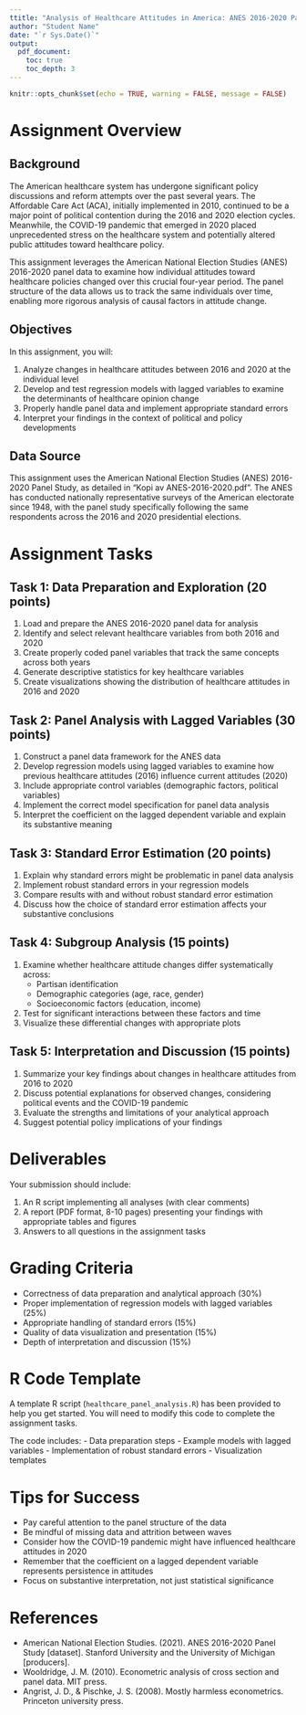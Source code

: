 ```yaml
---
ttitle: "Analysis of Healthcare Attitudes in America: ANES 2016-2020 Panel Study"
author: "Student Name"
date: "`r Sys.Date()`"
output: 
  pdf_document:
    toc: true
    toc_depth: 3
---
```


```r
knitr::opts_chunk$set(echo = TRUE, warning = FALSE, message = FALSE)
```

# Assignment Overview

## Background

The American healthcare system has undergone significant policy discussions and reform attempts over the past several years. The Affordable Care Act (ACA), initially implemented in 2010, continued to be a major point of political contention during the 2016 and 2020 election cycles. Meanwhile, the COVID-19 pandemic that emerged in 2020 placed unprecedented stress on the healthcare system and potentially altered public attitudes toward healthcare policy.

This assignment leverages the American National Election Studies (ANES) 2016-2020 panel data to examine how individual attitudes toward healthcare policies changed over this crucial four-year period. The panel structure of the data allows us to track the same individuals over time, enabling more rigorous analysis of causal factors in attitude change.

## Objectives

In this assignment, you will:

1. Analyze changes in healthcare attitudes between 2016 and 2020 at the individual level
2. Develop and test regression models with lagged variables to examine the determinants of healthcare opinion change
3. Properly handle panel data and implement appropriate standard errors
4. Interpret your findings in the context of political and policy developments

## Data Source

This assignment uses the American National Election Studies (ANES) 2016-2020 Panel Study, as detailed in "Kopi av ANES-2016-2020.pdf". The ANES has conducted nationally representative surveys of the American electorate since 1948, with the panel study specifically following the same respondents across the 2016 and 2020 presidential elections.

# Assignment Tasks

## Task 1: Data Preparation and Exploration (20 points)

1. Load and prepare the ANES 2016-2020 panel data for analysis
2. Identify and select relevant healthcare variables from both 2016 and 2020
3. Create properly coded panel variables that track the same concepts across both years
4. Generate descriptive statistics for key healthcare variables
5. Create visualizations showing the distribution of healthcare attitudes in 2016 and 2020

## Task 2: Panel Analysis with Lagged Variables (30 points)

1. Construct a panel data framework for the ANES data
2. Develop regression models using lagged variables to examine how previous healthcare attitudes (2016) influence current attitudes (2020)
3. Include appropriate control variables (demographic factors, political variables)
4. Implement the correct model specification for panel data analysis
5. Interpret the coefficient on the lagged dependent variable and explain its substantive meaning

## Task 3: Standard Error Estimation (20 points)

1. Explain why standard errors might be problematic in panel data analysis
2. Implement robust standard errors in your regression models
3. Compare results with and without robust standard error estimation
4. Discuss how the choice of standard error estimation affects your substantive conclusions

## Task 4: Subgroup Analysis (15 points)

1. Examine whether healthcare attitude changes differ systematically across:
   - Partisan identification
   - Demographic categories (age, race, gender)
   - Socioeconomic factors (education, income)
2. Test for significant interactions between these factors and time
3. Visualize these differential changes with appropriate plots

## Task 5: Interpretation and Discussion (15 points)

1. Summarize your key findings about changes in healthcare attitudes from 2016 to 2020
2. Discuss potential explanations for observed changes, considering political events and the COVID-19 pandemic
3. Evaluate the strengths and limitations of your analytical approach
4. Suggest potential policy implications of your findings

# Deliverables

Your submission should include:

1. An R script implementing all analyses (with clear comments)
2. A report (PDF format, 8-10 pages) presenting your findings with appropriate tables and figures
3. Answers to all questions in the assignment tasks

# Grading Criteria

- Correctness of data preparation and analytical approach (30%)
- Proper implementation of regression models with lagged variables (25%)
- Appropriate handling of standard errors (15%)
- Quality of data visualization and presentation (15%)
- Depth of interpretation and discussion (15%)

# R Code Template

A template R script (`healthcare_panel_analysis.R`) has been provided to help you get started. You will need to modify this code to complete the assignment tasks. 

The code includes:
- Data preparation steps
- Example models with lagged variables
- Implementation of robust standard errors
- Visualization templates

# Tips for Success

- Pay careful attention to the panel structure of the data
- Be mindful of missing data and attrition between waves
- Consider how the COVID-19 pandemic might have influenced healthcare attitudes in 2020
- Remember that the coefficient on a lagged dependent variable represents persistence in attitudes
- Focus on substantive interpretation, not just statistical significance

# References

- American National Election Studies. (2021). ANES 2016-2020 Panel Study [dataset]. Stanford University and the University of Michigan [producers].
- Wooldridge, J. M. (2010). Econometric analysis of cross section and panel data. MIT press.
- Angrist, J. D., & Pischke, J. S. (2008). Mostly harmless econometrics. Princeton university press.
